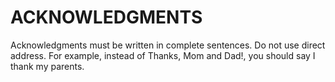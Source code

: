 # ACKNOWLEDGMENTS

Acknowledgments must be written in complete sentences. Do not use direct address. For example, instead of Thanks, Mom and Dad!, you should say I thank my parents.
